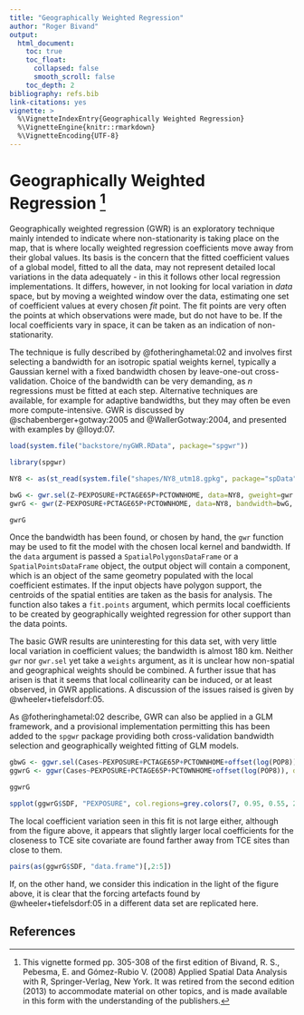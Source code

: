 ```yaml
---
title: "Geographically Weighted Regression"
author: "Roger Bivand"
output:
  html_document:
    toc: true
    toc_float:
      collapsed: false
      smooth_scroll: false
    toc_depth: 2
bibliography: refs.bib
link-citations: yes
vignette: >
  %\VignetteIndexEntry{Geographically Weighted Regression}
  %\VignetteEngine{knitr::rmarkdown}
  %\VignetteEncoding{UTF-8}
---
```




# Geographically Weighted Regression [^1]

Geographically weighted regression (GWR) is an exploratory
technique mainly intended to indicate where non-stationarity is
taking place on the map, that is where locally weighted
regression coefficients move away from their global values. Its
basis is the concern that the fitted coefficient values of a
global model, fitted to all the data, may not represent detailed
local variations in the data adequately - in this it follows
other local regression implementations. It differs, however, in
not looking for local variation in _data_ space, but by moving a
weighted window over the data, estimating one set of coefficient
values at every chosen _fit_ point. The fit points are very often
the points at which observations were made, but do not have to
be. If the local coefficients vary in space, it can be taken as
an indication of non-stationarity.

The technique is fully described by @fotheringhametal:02
and involves first selecting a bandwidth for an isotropic spatial
weights kernel, typically a Gaussian kernel with a fixed
bandwidth chosen by leave-one-out cross-validation. Choice of the
bandwidth can be very demanding, as $n$ regressions must be
fitted at each step. Alternative techniques are available, for
example for adaptive bandwidths, but they may often be even more
compute-intensive.
GWR is discussed by @schabenberger+gotway:2005 and
@WallerGotway:2004, and presented with examples by
@lloyd:07.

```r
load(system.file("backstore/nyGWR.RData", package="spgwr"))
```

```r
library(spgwr)
```


```r
NY8 <- as(st_read(system.file("shapes/NY8_utm18.gpkg", package="spData")), "Spatial")
```


```r
bwG <- gwr.sel(Z~PEXPOSURE+PCTAGE65P+PCTOWNHOME, data=NY8, gweight=gwr.Gauss, verbose=FALSE)
gwrG <- gwr(Z~PEXPOSURE+PCTAGE65P+PCTOWNHOME, data=NY8, bandwidth=bwG, gweight=gwr.Gauss, hatmatrix=TRUE)
```

```r
gwrG
```

Once the bandwidth has been found, or chosen by hand, the
`gwr` function may be used to fit the model with the chosen
local kernel and bandwidth. If the `data` argument is passed
a `SpatialPolygonsDataFrame` or a
`SpatialPointsDataFrame` object, the output object will
contain a component, which is an object of the same geometry
populated with the local coefficient estimates. If the input
objects have polygon support, the centroids of the spatial
entities are taken as the basis for analysis. The function also
takes a `fit.points` argument, which permits local
coefficients to be created by geographically weighted regression
for other support than the data points.


The basic GWR results are uninteresting for this data set, with
very little local variation in coefficient values; the bandwidth
is almost 180 km. Neither `gwr` nor `gwr.sel` yet take
a `weights` argument, as it is unclear how non-spatial and
geographical weights should be combined. A further issue that has
arisen is that it seems that local collinearity can be induced,
or at least observed, in GWR applications. A discussion of the
issues raised is given by @wheeler+tiefelsdorf:05.

As @fotheringhametal:02 describe, GWR can also be applied in a GLM
framework, and a provisional implementation permitting this has been added
to the `spgwr` package providing both cross-validation bandwidth
selection and geographically weighted fitting of GLM models.


```r
gbwG <- ggwr.sel(Cases~PEXPOSURE+PCTAGE65P+PCTOWNHOME+offset(log(POP8)), data=NY8, family="poisson", gweight=gwr.Gauss, verbose=FALSE)
ggwrG <- ggwr(Cases~PEXPOSURE+PCTAGE65P+PCTOWNHOME+offset(log(POP8)), data=NY8, family="poisson", bandwidth=gbwG, gweight=gwr.Gauss)
```

```r
ggwrG
```


```r
spplot(ggwrG$SDF, "PEXPOSURE", col.regions=grey.colors(7, 0.95, 0.55, 2.2), cuts=6)
```

The local coefficient variation seen in this fit is not large
either, although from the figure above, it appears that
slightly larger local coefficients for the closeness to TCE site
covariate are found farther away from TCE sites than close to
them. 


```r
pairs(as(ggwrG$SDF, "data.frame")[,2:5])
```

If, on the other hand, we consider this indication in the
light of the figure above, it is clear that the forcing
artefacts found by @wheeler+tiefelsdorf:05 in a different
data set are replicated here.



## References


[^1]: This vignette formed pp. 305-308 of the first edition of Bivand, R. S.,
Pebesma, E. and Gómez-Rubio V. (2008) Applied Spatial Data Analysis with R,
Springer-Verlag, New York. It was retired from the second edition (2013) to
accommodate material on other topics, and is made available in this form
with the understanding of the publishers.
